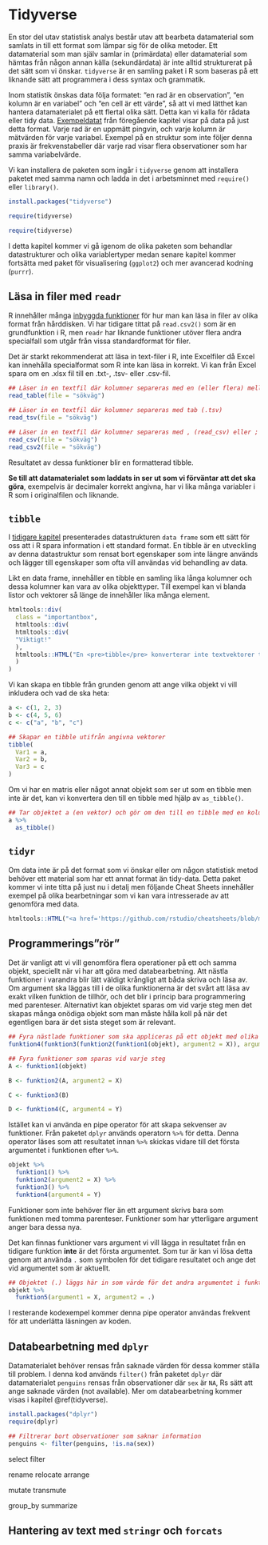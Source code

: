 # Tidyverse
En stor del utav statistisk analys består utav att bearbeta datamaterial som samlats in till ett format som lämpar sig för de olika metoder. Ett datamaterial som man själv samlar in (<span class="terminology">primärdata</span>) eller datamaterial som hämtas från någon annan källa (<span class="terminology">sekundärdata</span>) är inte alltid strukturerat på det sätt som vi önskar. `tidyverse` är en samling paket i R som baseras på ett liknande sätt att programmera i dess syntax och grammatik. 

Inom statistik önskas data följa formatet: "en rad är en observation", "en kolumn är en variabel" och "en cell är ett värde", så att vi med lätthet kan hantera datamaterialet på ett flertal olika sätt. Detta kan vi kalla för <span class="terminology">rådata</span> eller <span class="terminology">tidy data</span>. [Exempeldatat](#example) från föregående kapitel visar på data på just detta format. Varje rad är en uppmätt pingvin, och varje kolumn är mätvärden för varje variabel. Exempel på en struktur som inte följer denna praxis är frekvenstabeller där varje rad visar flera observationer som har samma variabelvärde. 

Vi kan installera de paketen som ingår i `tidyverse` genom att installera paketet med samma namn och ladda in det i arbetsminnet med `require()` eller `library()`.

```r

install.packages("tidyverse")

require(tidyverse)

```
```r
require(tidyverse)
```

I detta kapitel kommer vi gå igenom de olika paketen som behandlar datastrukturer och olika variablertyper medan senare kapitel kommer fortsätta med paket för visualisering (`ggplot2`) och mer avancerad kodning (`purrr`).

## Läsa in filer med `readr` {#readr}
R innehåller många [inbyggda funktioner](#readData) för hur man kan läsa in filer av olika format från hårddisken. Vi har tidigare tittat på `read.csv2()` som är en grundfunktion i R, men `readr` har liknande funktioner utöver flera andra specialfall som utgår från vissa standardformat för filer. 

Det är starkt rekommenderat att läsa in text-filer i R, inte Excelfiler då Excel kan innehålla specialformat som R inte kan läsa in korrekt. Vi kan från Excel spara om en .xlsx fil till en .txt-, .tsv- eller .csv-fil.

```r
## Läser in en textfil där kolumner separeras med en (eller flera) mellanslag (.txt)
read_table(file = "sökväg")

## Läser in en textfil där kolumner separeras med tab (.tsv)
read_tsv(file = "sökväg")

## Läser in en textfil där kolumner separeras med , (read_csv) eller ; (read_csv2)
read_csv(file = "sökväg")
read_csv2(file = "sökväg")

```

Resultatet av dessa funktioner blir en formatterad <span class="terminology">tibble</span>.

**Se till att datamaterialet som laddats in ser ut som vi förväntar att det ska göra**, exempelvis är decimaler korrekt angivna, har vi lika många variabler i R som i originalfilen och liknande.

## `tibble` {#tibble}
I [tidigare kapitel](#data-frame) presenterades datastrukturen `data frame` som ett sätt för oss att i R spara information i ett standard format. En tibble är en utveckling av denna datastruktur som rensat bort egenskaper som inte längre används och lägger till egenskaper som ofta vill användas vid behandling av data. 

Likt en data frame, innehåller en tibble en samling lika långa kolumner och dessa kolumner kan vara av olika objekttyper. Till exempel kan vi blanda listor och vektorer så länge de innehåller lika många element. 

```r

htmltools::div(
  class = "importantbox",
  htmltools::div(
  htmltools::div(
  "Viktigt!"
  ),
  htmltools::HTML("En <pre>tibble</pre> konverterar inte textvektorer till faktorer per automatik. Det vill säga om ett datamaterial som läses in via <pre>read_csv2()</pre> innehåller text, kommer denna variabel vara ett character-objekt, inte ett Factor-objekt.")
  )
)

```

Vi kan skapa en tibble från grunden genom att ange vilka objekt vi vill inkludera och vad de ska heta:

```r
a <- c(1, 2, 3)
b <- c(4, 5, 6)
c <- c("a", "b", "c")

## Skapar en tibble utifrån angivna vektorer
tibble(
  Var1 = a,
  Var2 = b,
  Var3 = c
)

```

Om vi har en matris eller något annat objekt som ser ut som en tibble men inte är det, kan vi konvertera den till en tibble med hjälp av `as_tibble()`.

```r

## Tar objektet a (en vektor) och gör om den till en tibble med en kolumn
a %>% 
  as_tibble()

```

## `tidyr` {#tidyr}
Om data inte är på det format som vi önskar eller om någon statistisk metod behöver ett material som har ett annat format än tidy-data. Detta paket kommer vi inte titta på just nu i detalj men följande Cheat Sheets innehåller exempel på olika bearbetningar som vi kan vara intresserade av att genomföra med data.

```r

htmltools::HTML("<a href='https://github.com/rstudio/cheatsheets/blob/master/tidyr.pdf' class='external-link' target='blank'><img src='https://raw.githubusercontent.com/rstudio/cheatsheets/master/pngs/thumbnails/tidyr-thumbs.png'></a>")

```

## Programmerings"rör"
Det är vanligt att vi vill genomföra flera operationer på ett och samma objekt, speciellt när vi har att göra med databearbetning. Att nästla funktioner i varandra blir lätt väldigt krångligt att båda skriva och läsa av. Om argument ska läggas till i de olika funktionerna är det svårt att läsa av exakt vilken funktion de tillhör, och det blir i princip bara programmering med parenteser. Alternativt kan objektet sparas om vid varje steg men det skapas många onödiga objekt som man måste hålla koll på när det egentligen bara är det sista steget som är relevant.

```r

## Fyra nästlade funktioner som ska appliceras på ett objekt med olika argument
funktion4(funktion3(funktion2(funktion1(objekt), argument2 = X)), argument4 = Y)

## Fyra funktioner som sparas vid varje steg
A <- funktion1(objekt)

B <- funktion2(A, argument2 = X)

C <- funktion3(B)

D <- funktion4(C, argument4 = Y)

```
Istället kan vi använda en <span class="terminology">pipe</span> operator för att skapa sekvenser av funktioner. Från paketet `dplyr` används operatorn `%>%` för detta. Denna operator läses som att resultatet innan `%>%` skickas vidare till det första argumentet i funktionen efter `%>%`.

```r

objekt %>% 
  funktion1() %>% 
  funktion2(argument2 = X) %>% 
  funktion3() %>% 
  funktion4(argument4 = Y)

```

Funktioner som inte behöver fler än ett argument skrivs bara som funktionen med tomma parenteser. Funktioner som har ytterligare argument anger bara dessa nya. 

Det kan finnas funktioner vars argument vi vill lägga in resultatet från en tidigare funktion **inte** är det första argumentet. Som tur är kan vi lösa detta genom att använda `.` som symbolen för det tidigare resultatet och ange det vid argumentet som är aktuellt.

```r

## Objektet (.) läggs här in som värde för det andra argumentet i funktionen
objekt %>% 
  funktion5(argument1 = X, argument2 = .)

```

I resterande kodexempel kommer denna pipe operator användas frekvent för att underlätta läsningen av koden.

## Databearbetning med `dplyr`


Datamaterialet behöver rensas från saknade värden för dessa kommer ställa till problem. I denna kod används `filter()` från paketet `dplyr` där datamaterialet `penguins` rensas från observationer där `sex` är `NA`, Rs sätt att ange saknade värden (not available). Mer om databearbetning kommer visas i kapitel \@ref(tidyverse).

```r
install.packages("dplyr")
require(dplyr)

## Filtrerar bort observationer som saknar information
penguins <- filter(penguins, !is.na(sex))

```


select
filter

rename
relocate
arrange

mutate
transmute

group_by
summarize

## Hantering av text med `stringr` och `forcats`


